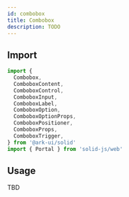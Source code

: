 ```yaml
---
id: combobox
title: Combobox
description: TODO
---
```



## Import

```ts
import {
  Combobox,
  ComboboxContent,
  ComboboxControl,
  ComboboxInput,
  ComboboxLabel,
  ComboboxOption,
  ComboboxOptionProps,
  ComboboxPositioner,
  ComboboxProps,
  ComboboxTrigger,
} from '@ark-ui/solid'
import { Portal } from 'solid-js/web'
```

## Usage

TBD
